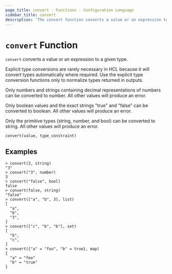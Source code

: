 ```yaml
---
page_title: convert - Functions - Configuration Language
sidebar_title: convert
description: 'The convert function converts a value or an expression to a given type. '
---
```


# `convert` Function

`convert` converts a value or an expression to a given type.

Explicit type conversions are rarely necessary in HCL because it will convert
types automatically where required. Use the explicit type conversion functions
only to normalize types returned in outputs.

Only numbers and strings containing decimal representations of numbers can be
converted to number. All other values will produce an error.

Only boolean values and the exact strings "true" and "false" can be converted
to boolean. All other values will produce an error.

Only the primitive types (string, number, and bool) can be converted to string.
All other values will produce an error.

`convert(value, type_constraint)`

## Examples

```shell-session
> convert(3, string)
"3"
> convert("3", number)
3
> convert("false", bool)
false
> convert(false, string)
"false"
> convert(["a", "b", 3], list)
[
  "a",
  "b",
  "3",
]
> convert(["c", "b", "b"], set)
[
  "b",
  "c",
]
> convert({"a" = "foo", "b" = true}, map)
{
  "a" = "foo"
  "b" = "true"
}
```
